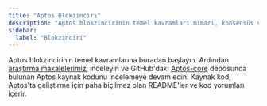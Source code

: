 ```yaml
---
title: "Aptos Blokzinciri"
description: "Aptos blokzincirinin temel kavramları mimari, konsensüs ve temel mekanizmaları içerir"
sidebar:
  label: "Blokzinciri"
---
```



Aptos blokzincirinin temel kavramlarına buradan başlayın. Ardından [araştırma makalelerimizi](https://aptoslabs.com/research) inceleyin ve GitHub'daki [Aptos-core](https://github.com/aptos-labs/aptos-core) deposunda bulunan Aptos kaynak kodunu incelemeye devam edin. Kaynak kod, Aptos'ta geliştirme için paha biçilmez olan README'ler ve kod yorumları içerir.

<CardGrid>
  <LinkCard href="/network/blockchain/aptos-white-paper" title="Aptos Beyaz Kağıt" description="Aptos'un kurucu beyaz kağıdını keşfedin." />

  <LinkCard href="/network/blockchain/blockchain-deep-dive" title="Aptos Blokzinciri Derin Dalışı" description="Aptos blokzincirinin mekanizmaları ve mimarisine derinlemesine dalın." />

  <LinkCard href="/network/blockchain/move" title="Move - Web3 Dil ve Çalışma Zamanı" description="Güvenlik ve resmi doğrulama için tasarlanmış akıllı sözleşme dili olan Move hakkında bilgi edinin." />

  <LinkCard href="/network/blockchain/accounts" title="Hesaplar" description="Aptos blokzincirinde hesapların nasıl çalıştığını öğrenin." />

  <LinkCard href="/network/blockchain/resources" title="Kaynaklar" description="Kaynakların akıllı sözleşmeler için verileri zincir üzerinde nasıl depoladığını keşfedin." />

  <LinkCard href="/network/blockchain/events" title="Olaylar" description="Aptos'ta olayların nasıl üretildiğini ve kullanıldığını öğrenin." />

  <LinkCard href="/network/blockchain/txns-states" title="İşlemler ve Durumlar" description="İşlemler ve durum değişiklikleri arasındaki ilişkiyi keşfedin." />

  <LinkCard href="/network/blockchain/gas-txn-fee" title="Gaz ve İşlem Ücretleri" description="Gaz modelini anlayın ve işlem ücretlerinin nasıl hesaplandığını öğrenin." />

  <LinkCard href="/network/blockchain/base-gas" title="İşlem Gazını Hesaplama" description="İşlemler için gaz maliyetlerinin nasıl hesaplandığını öğrenin." />

  <LinkCard href="/network/blockchain/blocks" title="Bloklar" description="Aptos'un işlemleri bloklarda nasıl gruplandırdığını keşfedin." />

  <LinkCard href="/network/blockchain/staking" title="Stake Etme" description="Stake etme mekanizmasını ve avantajlarını öğrenin." />

  <LinkCard href="/network/blockchain/governance" title="Yönetişim" description="Aptos blokzincirinde yönetişimin nasıl ele alındığını anlayın." />
</CardGrid>
